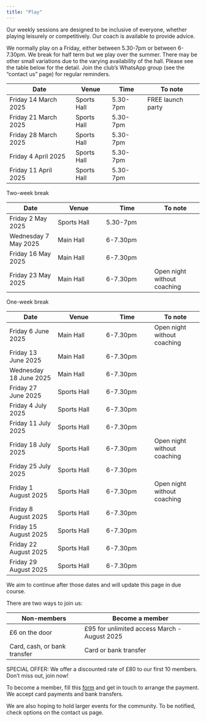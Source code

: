 ```yaml
---
title: "Play"
---
```


Our weekly sessions are designed to be inclusive of everyone, whether playing leisurely or competitively. Our coach is available to provide advice.

We normally play on a Friday, either between 5.30-7pm or between 6-7.30pm. We break for half term but we play over the summer. There may be other small variations due to the varying availability of the hall. Please see the table below for the detail. Join the club's WhatsApp group (see the "contact us" page) for regular reminders.

| Date | Venue | Time | To note |
| -------- | -------- | -------- | -------- |
| Friday 14 March 2025 | Sports Hall | 5.30-7pm | FREE launch party |
| Friday 21 March 2025 | Sports Hall | 5.30-7pm |
| Friday 28 March 2025 | Sports Hall | 5.30-7pm |
| Friday 4 April 2025 | Sports Hall | 5.30-7pm |
| Friday 11 April 2025 | Sports Hall | 5.30-7pm |


Two-week break


| Date | Venue | Time | To note |
| -------- | -------- | -------- | -------- |
| Friday 2 May 2025 | Sports Hall | 5.30-7pm |
| Wednesday 7 May 2025 | Main Hall | 6-7.30pm |
| Friday 16 May 2025 | Main Hall | 6-7.30pm |
| Friday 23 May 2025 | Main Hall | 6-7.30pm | Open night without coaching |


One-week break


| Date | Venue | Time | To note |
| -------- | -------- | -------- | -------- |
| Friday 6 June 2025 | Main Hall | 6-7.30pm | Open night without coaching |
| Friday 13 June 2025 | Main Hall | 6-7.30pm |
| Wednesday 18 June 2025 | Main Hall | 6-7.30pm |
| Friday 27 June 2025 | Sports Hall | 6-7.30pm |
| Friday 4 July 2025 | Sports Hall | 6-7.30pm |
| Friday 11 July 2025 | Sports Hall | 6-7.30pm |
| Friday 18 July 2025 | Sports Hall | 6-7.30pm | Open night without coaching |
| Friday 25 July 2025 | Sports Hall | 6-7.30pm |
| Friday 1 August 2025 | Sports Hall | 6-7.30pm | Open night without coaching |
| Friday 8 August 2025 | Sports Hall | 6-7.30pm |
| Friday 15 August 2025 | Sports Hall | 6-7.30pm |
| Friday 22 August 2025 | Sports Hall | 6-7.30pm |
| Friday 29 August 2025 | Sports Hall | 6-7.30pm |


We aim to continue after those dates and will update this page in due course.

There are two ways to join us:

| Non-members  | Become a member |
| -------- | ------- |
| £6 on the door  | £95 for unlimited access March - August 2025 |
| Card, cash, or bank transfer | Card or bank transfer |


SPECIAL OFFER: We offer a discounted rate of £80 to our first 10 members. Don’t miss out, join now! 

To become a member, fill this [form](https://docs.google.com/forms/d/e/1FAIpQLSeElvgpaoJbczteYr2RKx2OMc3yo-FwpwUwaxU0pzclbHrW2A/viewform?usp=sf_link) and get in touch to arrange the payment. We accept card payments and bank transfers.

We are also hoping to hold larger events for the community. To be notified, check options on the contact us page.
